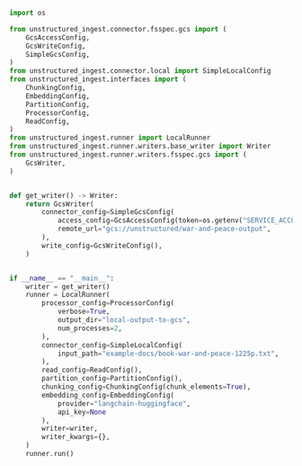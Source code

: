 ```python Python
import os

from unstructured_ingest.connector.fsspec.gcs import (
    GcsAccessConfig,
    GcsWriteConfig,
    SimpleGcsConfig,
)
from unstructured_ingest.connector.local import SimpleLocalConfig
from unstructured_ingest.interfaces import (
    ChunkingConfig,
    EmbeddingConfig,
    PartitionConfig,
    ProcessorConfig,
    ReadConfig,
)
from unstructured_ingest.runner import LocalRunner
from unstructured_ingest.runner.writers.base_writer import Writer
from unstructured_ingest.runner.writers.fsspec.gcs import (
    GcsWriter,
)


def get_writer() -> Writer:
    return GcsWriter(
        connector_config=SimpleGcsConfig(
            access_config=GcsAccessConfig(token=os.getenv("SERVICE_ACCOUNT_KEY")),
            remote_url="gcs://unstructured/war-and-peace-output",
        ),
        write_config=GcsWriteConfig(),
    )


if __name__ == "__main__":
    writer = get_writer()
    runner = LocalRunner(
        processor_config=ProcessorConfig(
            verbose=True,
            output_dir="local-output-to-gcs",
            num_processes=2,
        ),
        connector_config=SimpleLocalConfig(
            input_path="example-docs/book-war-and-peace-1225p.txt",
        ),
        read_config=ReadConfig(),
        partition_config=PartitionConfig(),
        chunking_config=ChunkingConfig(chunk_elements=True),
        embedding_config=EmbeddingConfig(
            provider="langchain-huggingface",
            api_key=None
        ),
        writer=writer,
        writer_kwargs={},
    )
    runner.run()
```
